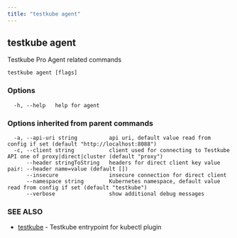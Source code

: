 ```yaml
---
title: "testkube agent"
---
```

<head>
  <meta name="docsearch:indexPrefix" content="reference-doc" />
</head>

## testkube agent

Testkube Pro Agent related commands

```
testkube agent [flags]
```

### Options

```
  -h, --help   help for agent
```

### Options inherited from parent commands

```
  -a, --api-uri string          api uri, default value read from config if set (default "http://localhost:8088")
  -c, --client string           client used for connecting to Testkube API one of proxy|direct|cluster (default "proxy")
      --header stringToString   headers for direct client key value pair: --header name=value (default [])
      --insecure                insecure connection for direct client
      --namespace string        Kubernetes namespace, default value read from config if set (default "testkube")
      --verbose                 show additional debug messages
```

### SEE ALSO

* [testkube](testkube.mdx)	 - Testkube entrypoint for kubectl plugin


